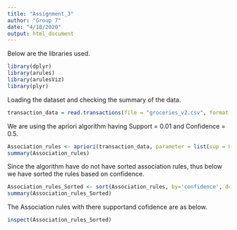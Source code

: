 ---
title: "Assignment_3"
author: "Group 7"
date: "4/18/2020"
output: html_document
---

Below are the libraries used.
```{r}

library(dplyr)
library(arules)
library(arulesViz)
library(plyr)

```

Loading the dataset and checking the summary of the data.

```{r}

transaction_data = read.transactions(file = "groceries_v2.csv", format = "basket", sep = ",")

```

We are using the apriori algorithm having Support = 0.01 and Confidence = 0.5.

```{r}

Association_rules <- apriori(transaction_data, parameter = list(sup = 0.01, conf = 0.5, target="rules"))
summary(Association_rules)

```

Since the algorithm have do not have sorted association rules, thus below we have sorted the rules based on confidence. 

```{r}

Association_rules_Sorted <- sort(Association_rules, by='confidence', decreasing = TRUE)
summary(Association_rules_Sorted)

```

The Association rules with there supportand cofidence are as below.

```{r}

inspect(Association_rules_Sorted)

```